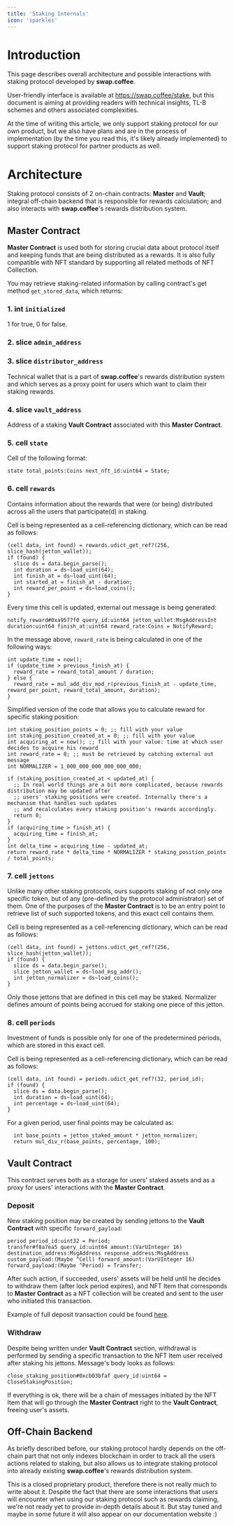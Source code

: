 ```yaml
---
title: 'Staking Internals'
icon: 'sparkles'
---
```


# Introduction

This page describes overall architecture and possible interactions with staking protocol developed by **swap.coffee**.

User-friendly interface is available at https://swap.coffee/stake, but this document is aiming at providing readers
with technical insights, TL-B schemes and others associated complexities.

At the time of writing this article, we only support staking protocol for our own product, but we also have plans and
are in the process of implementation (by the time you read this, it's likely already implemented) to support staking
protocol for partner products as well.

# Architecture

Staking protocol consists of 2 on-chain contracts: **Master** and **Vault**;
integral off-chain backend that is responsible for rewards calciulation;
and also interacts with **swap.coffee**'s rewards distribution system.

## Master Contract

**Master Contract** is used both for storing crucial data about protocol itself and
keeping funds that are being distributed as a rewards.
It is also fully compatible with NFT standard by supporting all related methods of NFT Collection.

You may retrieve staking-related information by calling contract's get method `get_stored_data`, which returns:

### 1. int `initialized`

1 for true, 0 for false.

### 2. slice `admin_address`

### 3. slice `distributor_address`

Technical wallet that is a part of **swap.coffee**'s rewards distribution system
and which serves as a proxy point for users which want to claim their staking rewards.

### 4. slice `vault_address`

Address of a staking **Vault Contract** associated with this **Master Contract**.

### 5. cell `state`

Cell of the following format:
```tl-b
state total_points:Coins next_nft_id:uint64 = State;
```

### 6. cell `rewards`

Contains information about the rewards that were (or being) distributed across all the users that
participate(d) in staking.

Cell is being represented as a cell-referencing dictionary, which can be read as follows:
```func
(cell data, int found) = rewards.udict_get_ref?(256, slice_hash(jetton_wallet));
if (found) {
  slice ds = data.begin_parse();
  int duration = ds~load_uint(64);
  int finish_at = ds~load_uint(64);
  int started_at = finish_at - duration;
  int reward_per_point = ds~load_coins();
}
```

Every time this cell is updated, external out message is being generated:
```tl-b
notify_reward#0xa9577f0 query_id:uint64 jetton_wallet:MsgAddressInt duration:uint64 finish_at:uint64 reward_rate:Coins = NotifyReward;
```

In the message above, `reward_rate` is being calculated in one of the following ways:
```func
int update_time = now();
if (update_time > previous_finish_at) {
  reward_rate = reward_total_amount / duration;
} else {
  reward_rate = mul_add_div_mod_r(previous_finish_at - update_time, reward_per_point, reward_total_amount, duration);
}
```

Simplified version of the code that allows you to calculate reward for specific staking position:
```func
int staking_position_points = 0; ;; fill with your value
int staking_position_created_at = 0; ;; fill with your value
int acquiring_at = now(); ;; fill with your value: time at which user decides to acquire his reward
int reward_rate = 0; ;; must be retrieved by catching external out message
int NORMALIZER = 1_000_000_000_000_000_000;

if (staking_position_created_at < updated_at) {
  ;; In real world things are a bit more complicated, because rewards distribution may be updated after
  ;; users' staking positions were created. Internally there's a mechanism that handles such updates
  ;; and recalculates every staking position's rewards accordingly.
  return 0;
}
if (acquiring_time > finish_at) {
  acquiring_time = finish_at;
}
int delta_time = acquiring_time - updated_at;
return reward_rate * delta_time * NORMALIZER * staking_position_points / total_points;
```

### 7. cell `jettons`

Unlike many other staking protocols, ours supports staking of not only one specific token, but of any
(pre-defined by the protocol administrator) set of them. One of the purposes of the **Master Contract** is to be
an entry point to retrieve list of such supported tokens, and this exact cell contains them.

Cell is being represented as a cell-referencing dictionary, which can be read as follows:
```func
(cell data, int found) = jettons.udict_get_ref?(256, slice_hash(jetton_wallet));
if (found) {
  slice ds = data.begin_parse();
  slice jetton_wallet = ds~load_msg_addr();
  int jetton_normalizer = ds~load_coins();
}
```

Only those jettons that are defined in this cell may be staked. Normalizer defines amount of points being accrued
for staking one piece of this jetton.

### 8. cell `periods`

Investment of funds is possible only for one of the predetermined periods, which are stored in this exact cell.

Cell is being represented as a cell-referencing dictionary, which can be read as follows:
```func
(cell data, int found) = periods.udict_get_ref?(32, period_id);
if (found) {
  slice ds = data.begin_parse();
  int duration = ds~load_uint(64);
  int percentage = ds~load_uint(64);
}
```

For a given period, user final points may be calculated as:
```func
  int base_points = jetton_staked_amount * jetton_normalizer;
  return mul_div_r(base_points, percentage, 100);
```

## Vault Contract

This contract serves both as a storage for users' staked assets and as a proxy for users' interactions with
the **Master Contract**.

### Deposit

New staking position may be created by sending jettons to the **Vault Contract** with specific `forward_payload`:
```tl-b
period period_id:uint32 = Period;
transfer#f8a7ea5 query_id:uint64 amount:(VarUInteger 16) destination_address:MsgAddress response_address:MsgAddress custom_payload:(Maybe ^Cell) forward_amount:(VarUInteger 16) forward_payload:(Maybe ^Period) = Transfer;
```

After such action, if succeeded, users' assets will be held until he decides to withdraw them
(after lock period expires), and NFT Item that corresponds to **Master Contract** as a NFT collection will be created
and sent to the user who initiated this transaction.

Example of full deposit transaction could be found [here](https://tonviewer.com/transaction/e25593795c06d898f2010761e910fdb1b9a63c6c3a1e431565e161412b05f758).

### Withdraw

Despite being written under **Vault Contract** section, withdrawal is performed by sending a specific transaction to
the NFT Item user received after staking his jettons. Message's body looks as follows:
```tl-b
close_staking_position#0xcb03bfaf query_id:uint64 = CloseStakingPosition;
```

If everything is ok, there will be a chain of messages initiated by the NFT Item that will go through the
**Master Contract** right to the **Vault Contract**, freeing user's assets.

## Off-Chain Backend

As briefly described before, our staking protocol hardly depends on the off-chain part that not only indexes blockchain
in order to track all the users actions related to staking, but also allows us to integrate staking protocol into
already existing **swap.coffee**'s rewards distribution system.

This is a closed proprietary product, therefore there is not really much to write about it.
Despite the fact that there are some interactions that users will encounter when using our staking protocol such as
rewards claiming, we're not ready yet to provide in-depth details about it. But stay tuned and maybe in some future
it will also appear on our documentation website :)



